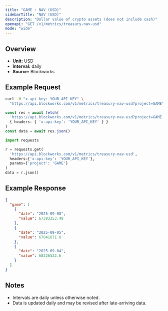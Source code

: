 ```yaml
---
title: "GAME : NAV (USD)"
sidebarTitle: "NAV (USD)"
description: "Dollar value of crypto assets (does not include cash)"
openapi: "GET /v1/metrics/treasury-nav-usd"
mode: "wide"
---
```


## Overview

- **Unit:** USD
- **Interval:** daily
- **Source:** Blockworks

## Example Request

<CodeGroup>

```bash cURL
curl -H "x-api-key: YOUR_API_KEY" \
  "https://api.blockworks.com/v1/metrics/treasury-nav-usd?project=GAME"
```

```typescript TypeScript
const res = await fetch(
  'https://api.blockworks.com/v1/metrics/treasury-nav-usd?project=GAME',
  { headers: { 'x-api-key': 'YOUR_API_KEY' } }
)
const data = await res.json()
```

```python Python
import requests

r = requests.get(
  'https://api.blockworks.com/v1/metrics/treasury-nav-usd',
  headers={'x-api-key': 'YOUR_API_KEY'},
  params={'project': 'GAME'}
)
data = r.json()
```

</CodeGroup>

## Example Response

```json
{
  "game": [
    {
      "date": "2025-09-08",
      "value": 67383353.48
    },
    {
      "date": "2025-09-05",
      "value": 67841871.8
    },
    {
      "date": "2025-09-04",
      "value": 68226522.6
    }
  ]
}
```

## Notes
- Intervals are daily unless otherwise noted.
- Data is updated daily and may be revised after late-arriving data.
